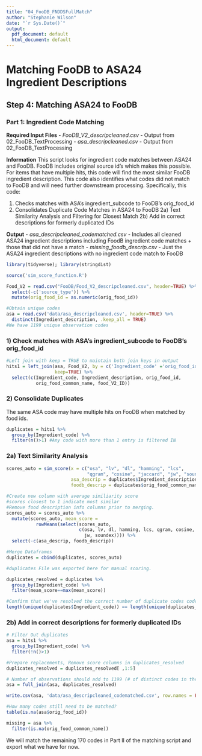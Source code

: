 ```yaml
---
title: "04_FooDB_FNDDSFullMatch"
author: "Stephanie Wilson"
date: "`r Sys.Date()`"
output:
  pdf_document: default
  html_document: default
---
```


# Matching FooDB to ASA24 Ingredient Descriptions
## Step 4: Matching ASA24 to FooDB 
### Part 1: Ingredient Code Matching

__Required Input Files__
  - *FooDB_V2_descripcleaned.csv* - Output from 02_FooDB_TextProcessing
  - *asa_descripcleaned.csv* - Output from 02_FooDB_TextProcessing
  
__Information__
This script looks for ingredient code matches between ASA24 and FooDB. FooDB includes original source id's which makes this possible. For items that have multiple hits, this code will find the most similar FooDB ingredient description. This code also identifies what codes did not match to FooDB and will need further downstream processing. Specifically, this code:

  1) Checks matches with ASA's ingredient_subcode to FooDB's orig_food_id
  2) Consolidates Duplicate Code Matches in ASA24 to FooDB
     2a) Text Similarity Analysis and Filtering for Closest Match
     2b) Add in correct descriptions for formerly duplicated IDs
  
__Output__
  - *asa_descripcleaned_codematched.csv* - Includes all cleaned ASA24 ingredient descriptions including FoodB ingredient code matches + those that did not have a match
  - *missing_foodb_descrip.csv* - Just the ASA24 ingredient descriptions with no ingredient code match to FooDB
  

```r
library(tidyverse); library(stringdist)

source('sim_score_function.R')
```

```r
Food_V2 = read.csv("FooDB/Food_V2_descripcleaned.csv", header=TRUE) %>%
  select(-c('source_type')) %>%
  mutate(orig_food_id = as.numeric(orig_food_id))

#Obtain unique codes
asa = read.csv('data/asa_descripcleaned.csv', header=TRUE) %>%
  distinct(Ingredient_description, .keep_all = TRUE)
#We have 1199 unique observation codes
```


### 1) Check matches with ASA's ingredient_subcode to FooDB's orig_food_id

```r
#Left join with keep = TRUE to maintain both join keys in output
hits1 = left_join(asa, Food_V2, by = c('Ingredient_code' ='orig_food_id'),
                  keep=TRUE) %>%
  select(c(Ingredient_code, Ingredient_description, orig_food_id, 
           orig_food_common_name, food_V2_ID))
```


### 2) Consolidate Duplicates
The same ASA code may have multiple hits on FooDB when matched by food ids.

```r
duplicates = hits1 %>% 
  group_by(Ingredient_code) %>% 
  filter(n()>1) #Any code with more than 1 entry is filtered IN
```


### 2a) Text Similarity Analysis

```r
scores_auto = sim_score(x = c("osa", "lv", "dl", "hamming", "lcs", 
                              "qgram", "cosine", "jaccard", "jw", "soundex"), 
                        asa_descrip = duplicates$Ingredient_description, 
                        foodb_descrip = duplicates$orig_food_common_name)
```


```r
#Create new column with average similiarity score
#scores closest to 1 indicate most similar
#Remove food description info columns prior to merging.
scores_auto = scores_auto %>%
  mutate(scores_auto, mean_score = 
           rowMeans(select(scores_auto, 
                           c(osa, lv, dl, hamming, lcs, qgram, cosine, jaccard, 
                             jw, soundex)))) %>%
  select(-c(asa_descrip, foodb_descrip))

#Merge Dataframes
duplicates = cbind(duplicates, scores_auto) 

#duplicates File was exported here for manual scoring.
```


```r
duplicates_resolved = duplicates %>%
  group_by(Ingredient_code) %>% 
  filter(mean_score==max(mean_score)) 

#Confirm that we've resolved the correct number of duplicate codes codes 
length(unique(duplicates$Ingredient_code)) == length(unique(duplicates_resolved$Ingredient_code))
```

### 2b) Add in correct descriptions for formerly duplicated IDs
```r
# Filter Out duplicates
asa = hits1 %>% 
  group_by(Ingredient_code) %>% 
  filter(!n()>1) 

#Prepare replacements, Remove score columns in duplicates_resolved
duplicates_resolved = duplicates_resolved[ ,1:5]
```


```r
# Number of observations should add to 1199 (# of distinct codes in the ASA file).
asa = full_join(asa, duplicates_resolved)

write.csv(asa, 'data/asa_descripcleaned_codematched.csv', row.names = FALSE)
```


```r
#How many codes still need to be matched?
table(is.na(asa$orig_food_id))

missing = asa %>%
  filter(is.na(orig_food_common_name))
```

We will match the remaining 170 codes in Part II of the matching script and export what we have for now.
